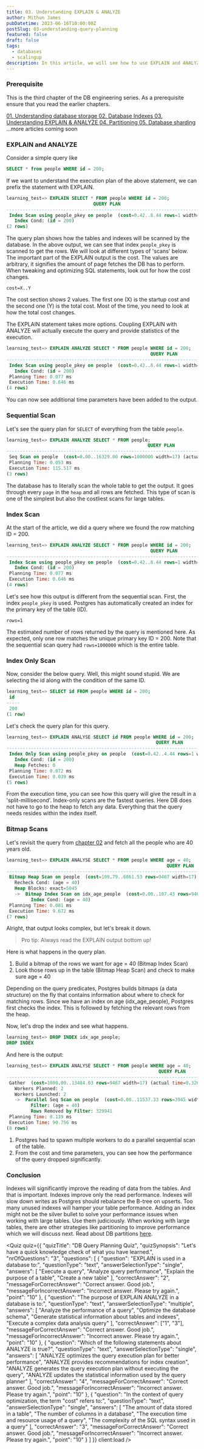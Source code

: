 ```yaml
---
title: 03. Understanding EXPLAIN & ANALYZE
author: Mithun James
pubDatetime: 2023-06-16T10:00:00Z
postSlug: 03-understanding-query-planning
featured: false
draft: false
tags:
  - databases
  - scalingup
description: In this article, we will see how to use EXPLAIN and ANALYZE and different types of scans done by PostgreSQL.
---
```



### Prerequisite

This is the third chapter of the DB engineering series.
As a prerequisite ensure that you read the earlier chapters.

<a href="/posts/01-understanding-database-storage">
  01. Understanding database storage
</a>
<a href="https://theoutlier.dev/blog/02-database-indexes" target="_blank">
  02. Database Indexes
</a>
<a href="#">
  03. Understanding EXPLAIN & ANALYZE
</a>
<a href="https://theoutlier.dev/blog/04-database-partitions" target="_blank">
  04. Partitioning
</a>
<a href="/posts/05-database-sharding">
  05. Database sharding
</a>
...more articles coming soon

### EXPLAIN and ANALYZE

Consider a simple query like

```sql
SELECT * from people WHERE id = 200;
```

If we want to understand the execution plan of the above statement, we can prefix the statement with EXPLAIN.

```sql
learning_test=> EXPLAIN SELECT * FROM people WHERE id = 200;
                                QUERY PLAN
---------------------------------------------------------------------------
 Index Scan using people_pkey on people  (cost=0.42..8.44 rows=1 width=17)
   Index Cond: (id = 200)
(2 rows)
```

The query plan shows how the tables and indexes will be scanned by the database.
In the above output, we can see that index `people_pkey` is scanned to get the rows.
We will look at different types of 'scans' below.
The important part of the EXPLAIN output is the cost.
The values are arbitrary, it signifies the amount of page fetches the DB has to perform.
When tweaking and optimizing SQL statements, look out for how the cost changes.

`cost=X..Y`

The cost section shows 2 values. The first one (X) is the startup cost and the second one (Y) is the total cost.
Most of the time, you need to look at how the total cost changes.

The EXPLAIN statement takes more options.
Coupling EXPLAIN with ANALYZE will actually execute the query and provide statistics of the execution.

```sql
learning_test=> EXPLAIN ANALYZE SELECT * FROM people WHERE id = 200;
                                                     QUERY PLAN
---------------------------------------------------------------------------------------------------------------------
 Index Scan using people_pkey on people  (cost=0.42..8.44 rows=1 width=17) (actual time=0.616..0.620 rows=1 loops=1)
   Index Cond: (id = 200)
 Planning Time: 0.077 ms
 Execution Time: 0.646 ms
(4 rows)
```

You can now see additional time parameters have been added to the output.

### Sequential Scan

Let's see the query plan for `SELECT` of everything from the table `people`.

```sql
learning_test=> EXPLAIN ANALYZE SELECT * FROM people;
                                                    QUERY PLAN
------------------------------------------------------------------------------------------------------------------
 Seq Scan on people  (cost=0.00..16329.00 rows=1000000 width=17) (actual time=0.009..74.236 rows=1000000 loops=1)
 Planning Time: 0.053 ms
 Execution Time: 115.517 ms
(3 rows)
```

The database has to literally scan the whole table to get the output.
It goes through every `page` in the `heap` and all rows are fetched.
This type of scan is one of the simplest but also the costliest scans for large tables.

### Index Scan

At the start of the article, we did a query where we found the row matching ID = 200.

```sql
learning_test=> EXPLAIN ANALYZE SELECT * FROM people WHERE id = 200;
                                                     QUERY PLAN
---------------------------------------------------------------------------------------------------------------------
 Index Scan using people_pkey on people  (cost=0.42..8.44 rows=1 width=17) (actual time=0.616..0.620 rows=1 loops=1)
   Index Cond: (id = 200)
 Planning Time: 0.077 ms
 Execution Time: 0.646 ms
(4 rows)
```

Let's see how this output is different from the sequential scan.
First, the index `people_pkey` is used. Postgres has automatically created an index for the primary key of the table (ID).

`rows=1`

The estimated number of rows returned by the query is mentioned here.
As expected, only one row matches the unique primary key ID = 200.
Note that the sequential scan query had `rows=1000000` which is the entire table.

### Index Only Scan

Now, consider the below query.
Well, this might sound stupid. We are selecting the id along with the condition of the same ID.

```sql
learning_test=> SELECT id FROM people WHERE id = 200;
 id
-----
 200
(1 row)
```

Let's check the query plan for this query.

```sql
learning_test=> EXPLAIN ANALYSE SELECT id FROM people WHERE id = 200;
                                                       QUERY PLAN
-------------------------------------------------------------------------------------------------------------------------
 Index Only Scan using people_pkey on people  (cost=0.42..4.44 rows=1 width=4) (actual time=0.022..0.023 rows=1 loops=1)
   Index Cond: (id = 200)
   Heap Fetches: 0
 Planning Time: 0.072 ms
 Execution Time: 0.039 ms
(5 rows)
```

From the execution time, you can see how this query will give the result in a 'split-millisecond'.
Index-only scans are the fastest queries.
Here DB does not have to go to the heap to fetch any data.
Everything that the query needs resides within the index itself.

### Bitmap Scans

Let's revisit the query from [chapter 02](#) and fetch all the people who are 40 years old.

```sql
learning_test=> EXPLAIN ANALYSE SELECT * FROM people WHERE age = 40;
                                                           QUERY PLAN
--------------------------------------------------------------------------------------------------------------------------------
 Bitmap Heap Scan on people  (cost=109.79..6861.53 rows=9467 width=17) (actual time=1.633..9.113 rows=10176 loops=1)
   Recheck Cond: (age = 40)
   Heap Blocks: exact=5045
   ->  Bitmap Index Scan on idx_age_people  (cost=0.00..107.43 rows=9467 width=0) (actual time=0.931..0.931 rows=10176 loops=1)
         Index Cond: (age = 40)
 Planning Time: 0.081 ms
 Execution Time: 9.672 ms
(7 rows)
```

Alright, that output looks complex, but let's break it down.

> Pro tip: Always read the EXPLAIN output bottom up!

Here is what happens in the query plan.

1. Build a bitmap of the rows we want for age = 40 (Bitmap Index Scan)
2. Look those rows up in the table (Bitmap Heap Scan) and check to make sure age = 40

Depending on the query predicates, Postgres builds bitmaps (a data structure) on the fly that contains information about where to check for matching rows.
Since we have an index on age (idx_age_people), Postgres first checks the index.
This is followed by fetching the relevant rows from the heap.

Now, let's drop the index and see what happens.

```sql
learning_test=> DROP INDEX idx_age_people;
DROP INDEX
```

And here is the output:

```sql
learning_test=> EXPLAIN ANALYSE SELECT * FROM people WHERE age = 40;
                                                        QUERY PLAN
---------------------------------------------------------------------------------------------------------------------------
 Gather  (cost=1000.00..13484.03 rows=9467 width=17) (actual time=0.326..90.243 rows=10176 loops=1)
   Workers Planned: 2
   Workers Launched: 2
   ->  Parallel Seq Scan on people  (cost=0.00..11537.33 rows=3945 width=17) (actual time=0.030..70.117 rows=3392 loops=3)
         Filter: (age = 40)
         Rows Removed by Filter: 329941
 Planning Time: 0.139 ms
 Execution Time: 90.756 ms
(8 rows)
```

1. Postgres had to spawn multiple workers to do a parallel sequential scan of the table.
2. From the cost and time parameters, you can see how the performance of the query dropped significantly.

### Conclusion

Indexes will significantly improve the reading of data from the tables.
And that is important. Indexes improve only the read performance.
Indexes will slow down writes as Postgres should rebalance the B-tree on upserts.
Too many unused indexes will hamper your table performance.
Adding an index might not be the silver bullet to solve your performance issues when working with large tables.
Use them judiciously. When working with large tables, there are other strategies like partitioning to improve performance which we will discuss next.
Read about DB partitions <a href="https://theoutlier.dev/blog/04-database-partitions" target="_blank">here</a>.

<Quiz
  quiz={{
  "quizTitle": "DB Query Planning Quiz",
  "quizSynopsis": "Let's have a quick knowledge check of what you have learned.",
  "nrOfQuestions": "3",
  "questions": [
    {
      "question": "EXPLAIN is used in a database to:",
      "questionType": "text",
      "answerSelectionType": "single",
      "answers": [
        "Execute a query",
        "Analyze query performance",
        "Explain the purpose of a table",
        "Create a new table"
      ],
      "correctAnswer": "2",
      "messageForCorrectAnswer": "Correct answer. Good job.",
      "messageForIncorrectAnswer": "Incorrect answer. Please try again.",
      "point": "10"
    },
    {
      "question": "The purpose of EXPLAIN ANALYZE in a database is to:",
      "questionType": "text",
      "answerSelectionType": "multiple",
      "answers": [
        "Analyze the performance of a query",
        "Optimize the database schema",
        "Generate statistical information about tables and indexes",
        "Execute a complex data analysis query"
      ],
      "correctAnswer": ["1", "3"],
      "messageForCorrectAnswer": "Correct answer. Good job.",
      "messageForIncorrectAnswer": "Incorrect answer. Please try again.",
      "point": "10"
    },
    {
      "question": "Which of the following statements about ANALYZE is true?",
      "questionType": "text",
      "answerSelectionType": "single",
      "answers": [
        "ANALYZE optimizes the query execution plan for better performance",
        "ANALYZE provides recommendations for index creation",
        "ANALYZE generates the query execution plan without executing the query",
        "ANALYZE updates the statistical information used by the query planner"
      ],
      "correctAnswer": "4",
      "messageForCorrectAnswer": "Correct answer. Good job.",
      "messageForIncorrectAnswer": "Incorrect answer. Please try again.",
      "point": "10"
    },
    {
      "question": "In the context of query optimization, the term \"cost\" refers to:",
      "questionType": "text",
      "answerSelectionType": "single",
      "answers": [
        "The amount of data stored in a table",
        "The number of columns in a database",
        "The execution time and resource usage of a query",
        "The complexity of the SQL syntax used in a query"
      ],
      "correctAnswer": "3",
      "messageForCorrectAnswer": "Correct answer. Good job.",
      "messageForIncorrectAnswer": "Incorrect answer. Please try again.",
      "point": "10"
    }
  ]
}} client:load />
